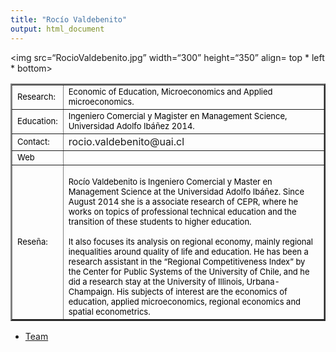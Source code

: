 ```yaml
---
title: "Rocío Valdebenito"
output: html_document
---
```

<html>
<body>
 
<img src="RocioValdebenito.jpg" width="300" height="350" align= top * left * bottom>

<table border="2">

<tr>
<td> <font size="2" color="black"> Research: </font>
 </td>

<td> <font size="2" color="black"> Economic of Education, Microeconomics and Applied microeconomics. </font> </td>

<tr>

<td> <font size="2" color="black"> Education: </font>
 </td>

<td> <font size="2" color="black"> Ingeniero Comercial y Magister en Management Science, Universidad Adolfo Ibáñez 2014. </font>
</td>

</tr>

<tr>
<td> <font size="2" color="black"> Contact:</font> </td>

<td> rocio.valdebenito@uai.cl </td>

</tr>

<tr> 
<td > <font size="2" color="black">   Web </font> </td> 
<td>  </td>

<tr>
<td> 
<font size="2" color="black"> Reseña: </font> </td>
<td><font size="2" color="black"> 
Rocío Valdebenito is Ingeniero Comercial y Master en Management Science at the Universidad Adolfo Ibáñez. Since August 2014 she is a associate research of CEPR, where he works on topics of professional technical education and the transition of these students to higher education.

It also focuses its analysis on regional economy, mainly regional inequalities around quality of life and education. He has been a research assistant in the "Regional Competitiveness Index" by the Center for Public Systems of the University of Chile, and he did a research stay at the University of Illinois, Urbana-Champaign. His subjects of interest are the economics of education, applied microeconomics, regional economics and spatial econometrics. </font>
</td>
</tr>
</tr>


</table> 

- <a href="equipo.html"> Team </a>
</body>


</html> 